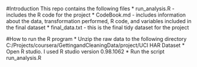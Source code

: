 #Introduction
This repo contains the following files
* run_analysis.R - includes the R code for the project
* CodeBook.md - includes information about the data, transformation performed, R code, and variables included in the final dataset
* final_data.txt - this is the final tidy dataset for the project

#How to run the R program
* Unzip the raw data to the following directory C:/Projects/coursera/GettingandCleaningData/project/UCI HAR Dataset
* Open R studio. I used R studio version 0.98.1062
* Run the script run_analysis.R
